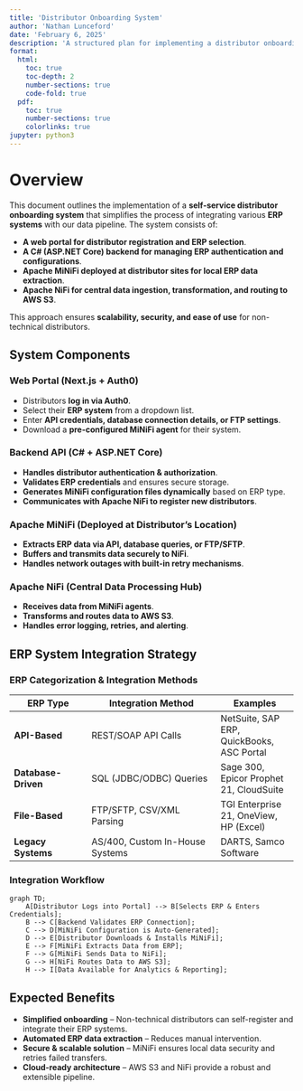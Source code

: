 ```yaml
---
title: 'Distributor Onboarding System'
author: 'Nathan Lunceford'
date: 'February 6, 2025'
description: 'A structured plan for implementing a distributor onboarding system using a C# backend, Apache MiNiFi, and NiFi to automate ERP system integrations.'
format:
  html:
    toc: true
    toc-depth: 2
    number-sections: true
    code-fold: true
  pdf:
    toc: true
    number-sections: true
    colorlinks: true
jupyter: python3
---
```


# Overview

This document outlines the implementation of a **self-service distributor onboarding system** that simplifies the process of integrating various **ERP systems** with our data pipeline. The system consists of:



- **A web portal for distributor registration and ERP selection**.
- **A C# (ASP.NET Core) backend for managing ERP authentication and configurations**.
- **Apache MiNiFi deployed at distributor sites for local ERP data extraction**.
- **Apache NiFi for central data ingestion, transformation, and routing to AWS S3**.

This approach ensures **scalability, security, and ease of use** for non-technical distributors.

## System Components

### **Web Portal (Next.js + Auth0)**
- Distributors **log in via Auth0**.
- Select their **ERP system** from a dropdown list.
- Enter **API credentials, database connection details, or FTP settings**.
- Download a **pre-configured MiNiFi agent** for their system.

### **Backend API (C# + ASP.NET Core)**
- **Handles distributor authentication & authorization**.
- **Validates ERP credentials** and ensures secure storage.
- **Generates MiNiFi configuration files dynamically** based on ERP type.
- **Communicates with Apache NiFi to register new distributors**.

### **Apache MiNiFi (Deployed at Distributor’s Location)**
- **Extracts ERP data via API, database queries, or FTP/SFTP**.
- **Buffers and transmits data securely to NiFi**.
- **Handles network outages with built-in retry mechanisms**.

### **Apache NiFi (Central Data Processing Hub)**
- **Receives data from MiNiFi agents**.
- **Transforms and routes data to AWS S3**.
- **Handles error logging, retries, and alerting**.



## ERP System Integration Strategy

### **ERP Categorization & Integration Methods**
| **ERP Type** | **Integration Method** | **Examples** |
|-------------|----------------------|-------------|
| **API-Based** | REST/SOAP API Calls | NetSuite, SAP ERP, QuickBooks, ASC Portal |
| **Database-Driven** | SQL (JDBC/ODBC) Queries | Sage 300, Epicor Prophet 21, CloudSuite |
| **File-Based** | FTP/SFTP, CSV/XML Parsing | TGI Enterprise 21, OneView, HP (Excel) |
| **Legacy Systems** | AS/400, Custom In-House Systems | DARTS, Samco Software |

### **Integration Workflow**
```mermaid
graph TD;
    A[Distributor Logs into Portal] --> B[Selects ERP & Enters Credentials];
    B --> C[Backend Validates ERP Connection];
    C --> D[MiNiFi Configuration is Auto-Generated];
    D --> E[Distributor Downloads & Installs MiNiFi];
    E --> F[MiNiFi Extracts Data from ERP];
    F --> G[MiNiFi Sends Data to NiFi];
    G --> H[NiFi Routes Data to AWS S3];
    H --> I[Data Available for Analytics & Reporting];
```


## Expected Benefits

- **Simplified onboarding** – Non-technical distributors can self-register and integrate their ERP systems.  
- **Automated ERP data extraction** – Reduces manual intervention.  
- **Secure & scalable solution** – MiNiFi ensures local data security and retries failed transfers.  
- **Cloud-ready architecture** – AWS S3 and NiFi provide a robust and extensible pipeline.  

